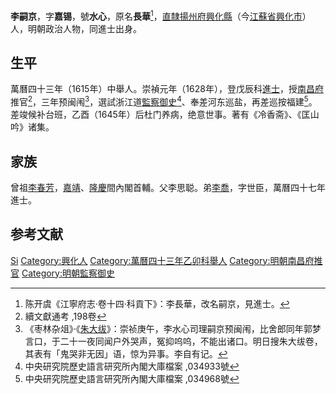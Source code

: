 {{Otheruses|other=名为李长华的其他人物|李长华}}

'''李嗣京'''，字'''嘉锡'''，號'''水心'''，原名'''長華'''<ref>陈开虞《江寧府志·卷十四·科貢下》：李長華，改名嗣京，見進士。</ref>，[[南直隸|直隸]][[揚州府|揚州府]][[興化縣|興化縣]]（今[[江蘇省|江蘇省]][[興化市|興化市]]）人，明朝政治人物，同進士出身。

==生平==
萬曆四十三年（1615年）中舉人。崇禎元年（1628年），登戊辰科[[進士|進士]]，授[[南昌府|南昌府]]推官<ref>續文獻通考 ,198卷</ref>，三年预闽闱<ref>《枣林杂俎》·《[[朱大绂|朱大绂]]》：崇祯庚午，李水心司理嗣京预闽闱，比舍郎同年郭梦言口，于二十一夜同闻户外哭声，冤抑呜呜，不能出诸口。明日搜朱大绂卷，其表有「鬼哭非无因」语，惊为异事。李自有记。</ref>，選試浙江道[[監察御史|監察御史]]<ref>中央研究院歷史語言研究所內閣大庫檔案 ,034933號</ref>、奉差河东巡盐，再差巡按福建<ref>中央研究院歷史語言研究所內閣大庫檔案 ,034968號</ref>。差竣候补台班，乙酉（1645年）后杜门养病，绝意世事。著有《冷香斋》、《匡山吟》诸集。

==家族==
曾祖[[李春芳|李春芳]]，[[嘉靖|嘉靖]]、[[隆庆_(明朝)|隆慶]]間內閣首輔。父李思聪。弟[[李喬_(萬曆進士)|李喬]]，字世臣，萬曆四十七年進士。

==参考文献==
{{reflist}}

{{明朝人物小作品}}
{{崇禎元年戊辰科殿試金榜}}
{{兴化八大家}}

{{Authority control}}

{{DEFAULTSORT:Li李}}
[[Category:李姓|Si]]
[[Category:興化人|Category:興化人]]
[[Category:萬曆四十三年乙卯科舉人|Category:萬曆四十三年乙卯科舉人]]
[[Category:明朝南昌府推官|Category:明朝南昌府推官]]
[[Category:明朝監察御史|Category:明朝監察御史]]